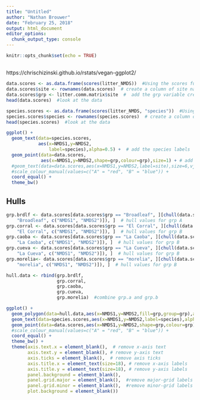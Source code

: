 ```yaml
---
title: "Untitled"
author: "Nathan Brouwer"
date: "February 25, 2018"
output: html_document
editor_options: 
  chunk_output_type: console
---
```


```r
knitr::opts_chunk$set(echo = TRUE)
```

##






https://chrischizinski.github.io/rstats/vegan-ggplot2/

```r
data.scores <- as.data.frame(scores(litter_NMDS))  #Using the scores function from vegan to extract the site scores and convert to a data.frame
data.scores$site <- rownames(data.scores)  # create a column of site names, from the rownames of data.scores
data.scores$grp <- litter.comm.matrix$site  #  add the grp variable created earlier
head(data.scores)  #look at the data
```


```r
species.scores <- as.data.frame(scores(litter_NMDS, "species"))  #Using the scores function from vegan to extract the species scores and convert to a data.frame
species.scores$species <- rownames(species.scores)  # create a column of species, from the rownames of species.scores
head(species.scores)  #look at the data
```


```r
ggplot() + 
  geom_text(data=species.scores,
            aes(x=NMDS1,y=NMDS2,
                label=species),alpha=0.5) +  # add the species labels
  geom_point(data=data.scores,
             aes(x=NMDS1,y=NMDS2,shape=grp,colour=grp),size=1) + # add the point markers
  #geom_text(data=data.scores,aes(x=NMDS1,y=NMDS2,label=site),size=6,vjust=0) +  # add the site labels
  #scale_colour_manual(values=c("A" = "red", "B" = "blue")) +
  coord_equal() +
  theme_bw()
```



## Hulls
```r
grp.brdlf <- data.scores[data.scores$grp == "Broadleaf", ][chull(data.scores[data.scores$grp == 
    "Broadleaf", c("NMDS1", "NMDS2")]), ]  # hull values for grp A
grp.corral <- data.scores[data.scores$grp == "El Corral", ][chull(data.scores[data.scores$grp == 
    "El Corral", c("NMDS1", "NMDS2")]), ]  # hull values for grp B
grp.caoba <- data.scores[data.scores$grp == "La Caoba", ][chull(data.scores[data.scores$grp == 
    "La Caoba", c("NMDS1", "NMDS2")]), ]  # hull values for grp B
grp.cueva <- data.scores[data.scores$grp == "La Cueva", ][chull(data.scores[data.scores$grp == 
    "La Cueva", c("NMDS1", "NMDS2")]), ]  # hull values for grp B
grp.morelia<- data.scores[data.scores$grp == "morelia", ][chull(data.scores[data.scores$grp == 
    "morelia", c("NMDS1", "NMDS2")]), ]  # hull values for grp B

hull.data <- rbind(grp.brdlf, 
                   grp.corral,
                   grp.caoba,
                   grp.cueva,
                   grp.morelia)  #combine grp.a and grp.b
```


```r
ggplot() + 
  geom_polygon(data=hull.data,aes(x=NMDS1,y=NMDS2,fill=grp,group=grp),alpha=0.30) + # add the convex hulls
  geom_text(data=species.scores,aes(x=NMDS1,y=NMDS2,label=species),alpha=0.5) +  # add the species labels
  geom_point(data=data.scores,aes(x=NMDS1,y=NMDS2,shape=grp,colour=grp),size=4) + # add the point markers
  #scale_colour_manual(values=c("A" = "red", "B" = "blue")) +
  coord_equal() +
  theme_bw() + 
  theme(axis.text.x = element_blank(),  # remove x-axis text
        axis.text.y = element_blank(), # remove y-axis text
        axis.ticks = element_blank(),  # remove axis ticks
        axis.title.x = element_text(size=18), # remove x-axis labels
        axis.title.y = element_text(size=18), # remove y-axis labels
        panel.background = element_blank(), 
        panel.grid.major = element_blank(),  #remove major-grid labels
        panel.grid.minor = element_blank(),  #remove minor-grid labels
        plot.background = element_blank())
```

